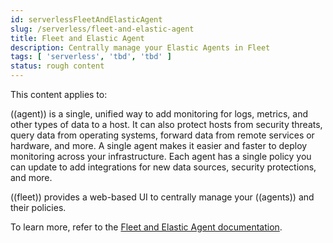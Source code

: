 ```yaml
---
id: serverlessFleetAndElasticAgent
slug: /serverless/fleet-and-elastic-agent
title: Fleet and Elastic Agent
description: Centrally manage your Elastic Agents in Fleet
tags: [ 'serverless', 'tbd', 'tbd' ]
status: rough content
---
```



<InReview />

This content applies to: <DocBadge template="observability" /> <DocBadge template="security" /> 

((agent)) is a single, unified way to add monitoring for logs, metrics, and other types of data to a host.
It can also protect hosts from security threats, query data from operating systems, forward data from remote services or hardware, and more.
A single agent makes it easier and faster to deploy monitoring across your infrastructure.
Each agent has a single policy you can update to add integrations for new data sources, security protections, and more.

((fleet)) provides a web-based UI to centrally manage your ((agents)) and their policies.

To learn more, refer to the [Fleet and Elastic Agent documentation](((fleet-guide))).

